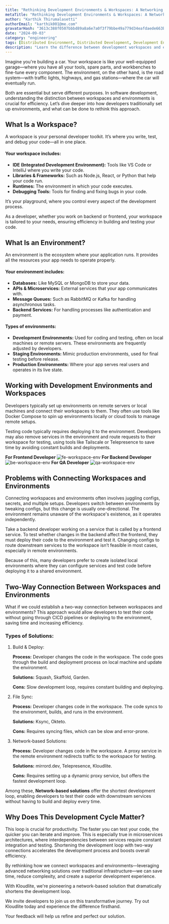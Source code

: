 ```yaml
---
title: "Rethinking Development Environments & Workspaces: A Networking Solution Over Infrastructure"
metaTitle: "Rethinking Development Environments & Workspaces: A Networking Solution Over Infrastructure"
author: "Karthik Thirumalasetti"
authorEmail: "karthik001@me.com"
gravatarHash: "3613c388f0507bbbd89a8a6e7a0f3f79bbe49a779d34eafdaede663b3f2a2542"
date: "2024-09-03"
category: "engineering"
tags: [Distributed Environment, Distributed Development, Development Environments]
description: "Learn the difference between development workspaces and environments in this in-depth guide. Explore how developers traditionally set up environments, common issues with workspace and environment connections, and innovative solutions like network-based testing for faster development cycles. Understand the key components of workspaces, such as IDEs, libraries, runtimes, and debugging tools, versus environments that host databases, APIs, and services. Discover how two-way connections between workspaces and environments can streamline development workflows and boost productivity"
---
```



Imagine you're building a car. Your workspace is like your well-equipped garage—where you have all your tools,
spare parts, and workbenches to fine-tune every component. The environment, on the other hand, is the road system—with
traffic lights, highways, and gas stations—where the car will eventually run.

Both are essential but serve different purposes. In software development, understanding the distinction between workspaces
and environments is crucial for efficiency. Let’s dive deeper into how developers traditionally set up environments, and
what can be done to rethink this approach.

## What Is a Workspace?

A workspace is your personal developer toolkit. It’s where you write, test, and debug your code—all in one place.

#### Your workspace includes:
- **IDE (Integrated Development Environment):** Tools like VS Code or IntelliJ where you write your code.
- **Libraries & Frameworks:** Such as Node.js, React, or Python that help your code run.
- **Runtimes:** The environment in which your code executes.
- **Debugging Tools:** Tools for finding and fixing bugs in your code.

It’s your playground, where you control every aspect of the development process.

As a developer, whether you work on backend or frontend, your workspace is tailored to your needs, ensuring efficiency in building and testing your code.

## What Is an Environment?

An environment is the ecosystem where your application runs. It provides all the resources your app needs to operate properly.

#### Your environment includes:
- **Databases:** Like MySQL or MongoDB to store your data.
- **APIs & Microservices:** External services that your app communicates with.
- **Message Queues:** Such as RabbitMQ or Kafka for handling asynchronous tasks.
- **Backend Services:** For handling processes like authentication and payment.

#### Types of environments:
- **Development Environments:** Used for coding and testing, often on local machines or remote servers. These environments are frequently adjusted by developers.
- **Staging Environments:** Mimic production environments, used for final testing before release.
- **Production Environments:** Where your app serves real users and operates in its live state.

## Working with Development Environments and Workspaces

Developers typically set up environments on remote servers or local machines and connect their workspaces to them.
They often use tools like Docker Compose to spin up environments locally or cloud tools to manage remote setups.

Testing code typically requires deploying it to the environment. Developers may also remove services in the environment 
and route requests to their workspace for testing, using tools like Tailscale or Telepresence to save time by avoiding 
constant builds and deployments.

**For Frontend Developer**
<Img src="/docs/getting-started/fe.png" alt="fe-workspace-env"/>
**For Backend Developer**
<Img src="/docs/getting-started/be.png" alt="be-workspace-env"/>
**For QA Developer**
<Img src="/docs/getting-started/qa.png" alt="qa-workspace-env"/>

## Problems with Connecting Workspaces and Environments

Connecting workspaces and environments often involves juggling configs, secrets, and multiple setups. Developers switch between 
environments by tweaking configs, but this change is usually one-directional. The environment remains unaware of the workspace's 
existence, as it operates independently.

Take a backend developer working on a service that is called by a frontend service. To test whether changes in the backend affect 
the frontend, they must deploy their code to the environment and test it. Changing configs to route downstream services to the workspace 
isn’t feasible in most cases, especially in remote environments.

Because of this, many developers prefer to create isolated local environments where they can configure services and test code before deploying 
it to a shared environment.

## Two-Way Connection Between Workspaces and Environments

What if we could establish a two-way connection between workspaces and environments? This approach would allow developers to test their code 
without going through CICD pipelines or deploying to the environment, saving time and increasing efficiency.

### Types of Solutions:

1. Build & Deploy:
    
    **Process:** Developer changes the code in the workspace. The code goes through the build and deployment process on local machine and update the environment.
    
    **Solutions:** Squash, Skaffold, Garden.

    **Cons:** Slow development loop, requires constant building and deploying.

2. File Sync:

    **Process:** Developer changes code in the workspace. The code syncs to the environment, builds, and runs in the environment.
    
    **Solutions:** Ksync, Okteto.

    **Cons:** Requires syncing files, which can be slow and error-prone.

3. Network-based Solutions:

    **Process:** Developer changes code in the workspace. A proxy service in the remote environment redirects traffic to the workspace for testing.

    **Solutions:** mirrord.dev, Telepresence, Kloudlite.

    **Cons:** Requires setting up a dynamic proxy service, but offers the fastest development loop.

Among these, **Network-based solutions** offer the shortest development loop, enabling developers to test their code with 
downstream services without having to build and deploy every time.

## Why Does This Development Cycle Matter?

This loop is crucial for productivity. The faster you can test your code, the quicker you can iterate and improve. 
This is especially true in microservices architectures, where interdependencies between services require constant 
integration and testing. Shortening the development loop with two-way connections accelerates the development 
process and boosts overall efficiency.

By rethinking how we connect workspaces and environments—leveraging advanced networking solutions over traditional infrastructure—we can save time, reduce complexity, and create a superior development experience.

With Kloudlite, we're pioneering a network-based solution that dramatically shortens the development loop.

We invite developers to join us on this transformative journey. Try out Kloudlite today and experience the difference 
firsthand. 

Your feedback will help us refine and perfect our solution. 